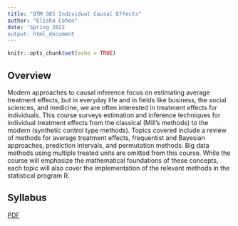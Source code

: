 ```yaml
---
title: "QTM 385 Individual Causal Effects"
author: "Elisha Cohen"
date: 'Spring 2022
output: html_document
---
```


```r
knitr::opts_chunk$set(echo = TRUE)
```

## Overview

Modern approaches to causal inference focus on estimating average treatment effects, but in everyday life and in fields like business, the social sciences, and medicine, we are often interested in treatment effects for individuals. This course surveys estimation and inference techniques for individual treatment effects from the classical (Mill’s methods) to the modern (synthetic control type methods). Topics covered include a review of methods for average treatment effects, frequentist and Bayesian approaches, prediction intervals, and permutation methods. Big data methods using multiple treated units are omitted from this course. While the course will emphasize the mathematical foundations of these concepts, each topic will also cover the implementation of the relevant methods in the statistical program R.

## Syllabus

[<i class="fa fa-file-pdf-o" aria-hidden="true"></i> PDF][syll-pdf]&ensp;

[syll-pdf]: /PDFs/QTM385_ITE_syllabus_SP22.pdf
